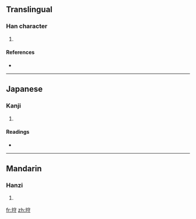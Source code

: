 ==Translingual==

===Han character===
{{Han char|rn=32|rad=土|as=06|sn=9|four=|canj=土十木戈 (GJDI)}}

# {{defn|Han|sort=土06}}

====References====
* {{Han ref|kx=0228.291|dkj=05082|dj=0464.320|hdz=10442.030|uh=57A8|ud=22440}}

----

==Japanese==

===Kanji===
{{ja-kanji|grade=|rs=土06}}

# {{defn|Japanese|sort=土06}}

====Readings====
* {{ja-readings|on=[[しゅ]] (shu), [[す]] (su)|kun=[[まもおる]] (mamooru), [[もり]] (mori), [[かみ]] (kami)}}

----

==Mandarin==

===Hanzi===
{{cmn-hanzi|pin=[[diàn]] ([[dian4]]), [[shǒu]] ([[shou3]])|wg=tien<sup>4</sup>, shou<sup>3</sup>}}

# {{defn|Mandarin|sort=土06}}

[[fr:垨]]
[[zh:垨]]
